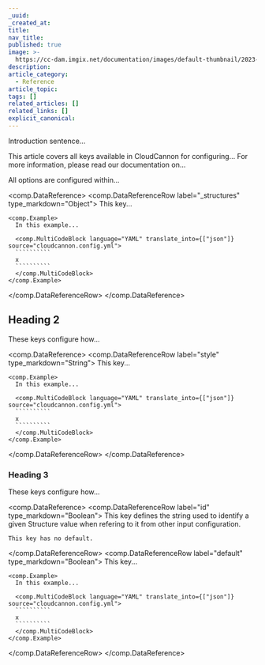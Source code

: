 ```yaml
---
_uuid:
_created_at:
title:
nav_title:
published: true
image: >-
  https://cc-dam.imgix.net/documentation/images/default-thumbnail/2023-Q4/CloudCannon-Documentation-Thumbnail.png
description:
article_category:
  - Reference
article_topic:
tags: []
related_articles: []
related_links: []
explicit_canonical:
---
```

Introduction sentence...

This article covers all keys available in CloudCannon for configuring... For more information, please read our documentation on...

All options are configured within...

<comp.DataReference>
  <comp.DataReferenceRow label="_structures" type_markdown="Object">
    This key...

    <comp.Example>
      In this example...

      <comp.MultiCodeBlock language="YAML" translate_into={["json"]} source="cloudcannon.config.yml">
      ``````````
      x
      ``````````
      </comp.MultiCodeBlock>
    </comp.Example>
  </comp.DataReferenceRow>
</comp.DataReference>

## Heading 2

These keys configure how...

<comp.DataReference>
  <comp.DataReferenceRow label="style" type_markdown="String">
    This key...

    <comp.Example>
      In this example...

      <comp.MultiCodeBlock language="YAML" translate_into={["json"]} source="cloudcannon.config.yml">
      ``````````
      x
      ``````````
      </comp.MultiCodeBlock>
    </comp.Example>
  </comp.DataReferenceRow>
</comp.DataReference>

### Heading 3

These keys configure how...

<comp.DataReference>
  <comp.DataReferenceRow label="id" type_markdown="Boolean">
    This key defines the string used to identify a given Structure value when refering to it from other input configuration.

    This key has no default.
  </comp.DataReferenceRow>
  <comp.DataReferenceRow label="default" type_markdown="Boolean">
    This key...

    <comp.Example>
      In this example...

      <comp.MultiCodeBlock language="YAML" translate_into={["json"]} source="cloudcannon.config.yml">
      ``````````
      x
      ``````````
      </comp.MultiCodeBlock>
    </comp.Example>
  </comp.DataReferenceRow>
</comp.DataReference>